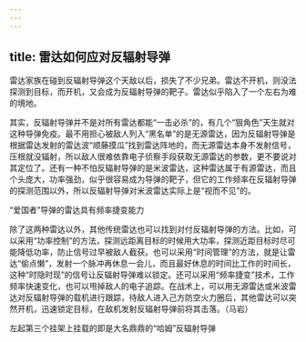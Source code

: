 ```yaml
---
---
---
```

title: 雷达如何应对反辐射导弹
---




雷达家族在碰到反辐射导弹这个天敌以后，损失了不少兄弟。雷达不开机，则没法探测到目标，而开机，又会成为反辐射导弹的靶子。雷达似乎陷入了一个左右为难的境地。

其实，反辐射导弹并不是对所有雷达都能“一击必杀”的，有几个“狠角色”天生就对这种导弹免疫。最不用担心被敌人列入“黑名单”的是无源雷达，因为反辐射导弹是根据雷达发射的雷达波“顺藤摸瓜”找到雷达阵地的，而无源雷达本身不发射信号，压根就没辐射，所以敌人很难依靠电子侦察手段获取无源雷达的参数，更不要说对其定位了。还有一种不怕反辐射导弹的是米波雷达，这种雷达属于有源雷达，而且个头庞大，功率强劲，似乎很容易成为导弹的靶子，但它的工作频率在反辐射导弹的探测范围以外，所以反辐射导弹对米波雷达实际上是“视而不见”的。

“爱国者”导弹的雷达具有频率捷变能力



除了这两种雷达以外，其他传统雷达也可以找到对付反辐射导弹的方法。比如，可以采用“功率控制”的方法，探测远距离目标的时候用大功率，探测近距目标时尽可能降低功率，防止信号过早被敌人截获。也可以采用“时间管理”的方法，就是让雷达“偷点懒”，发射一个脉冲再休息一会儿，而且最好休息的时间比工作的时间长，这种“时隐时现”的信号让反辐射导弹难以锁定。还可以采用“频率捷变”技术，工作频率快速变化，也可以甩掉敌人的电子追踪。在战术上，可以用无源雷达或米波雷达对反辐射导弹的载机进行跟踪，待敌人进入己方防空火力圈后，其他雷达可以突然开机，迅速锁定目标，在敌机发射反辐射导弹前将其击落。（马岩）

左起第三个挂架上挂载的即是大名鼎鼎的“哈姆”反辐射导弹